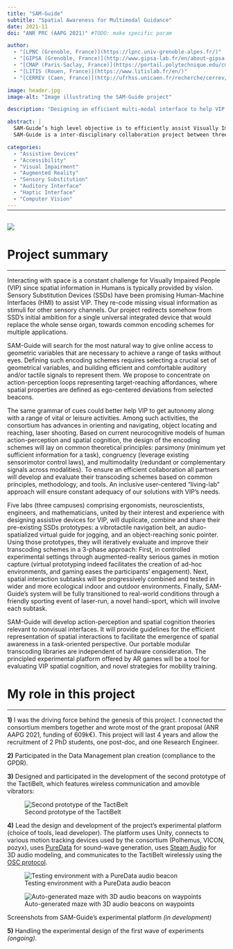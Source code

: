 ```yaml
---
title: "SAM-Guide"
subtitle: "Spatial Awareness for Multimodal Guidance"
date: 2021-11
doi: "ANR PRC (AAPG 2021)" #TODO: make specific param

author:
  - "[LPNC (Grenoble, France)](https://lpnc.univ-grenoble-alpes.fr/)"
  - "[GIPSA (Grenoble, France)](http://www.gipsa-lab.fr/en/about-gipsa-lab.php)"
  - "[CMAP (Paris-Saclay, France)](https://portail.polytechnique.edu/cmap/en)"
  - "[LITIS (Rouen, France)](https://www.litislab.fr/en/)"
  - "[CERREV (Caen, France)](http://ufrhss.unicaen.fr/recherche/cerrev/)"

image: header.jpg
image-alt: "Image illustrating the SAM-Guide project"

description: "Designing an efficient multi-modal interface to help VIP during spatial interactions and sports."

abstract: |
  SAM-Guide’s high level objective is to efficiently assist Visually Impaired People (VIP) in tasks that require interactions with space. It aims to develop a multimodal interface to assist VIP during different types of spatial interactions, from object reaching, large-scale navigation (indoor and outdoor) to outdoor sports activities (e.g. laser-run). It also aims to study and model how to optimally supplement vision with both auditory and tactile feedback, reframing spatial interactions as target-reaching affordances, and symbolizing spatial properties by 3D ego-centered beacons. Candidate encoding schemes will be evaluated through Augmented Reality (AR) serious games relying on motion capture platforms and indoor localisation solutions to track the user’s movements.
  SAM-Guide is a inter-disciplinary collaboration project between three sites: (1) the [LPNC](https://lpnc.univ-grenoble-alpes.fr/) and [GIPSA](http://www.gipsa-lab.fr/en/about-gipsa-lab.php) laboratories from the Grenoble-Alpes University, (2) the [CMAP](https://portail.polytechnique.edu/cmap/en) from Ecole Polytechnique in Paris-Saclay, and the [LITIS](https://www.litislab.fr/en/) and [CERREV](http://ufrhss.unicaen.fr/recherche/cerrev/) from Normandy University.

categories:
  - "Assistive Devices"
  - "Accessibility"
  - "Visual Impairment"
  - "Augmented Reality"
  - "Sensory Substitution"
  - "Auditory Interface"
  - "Haptic Interface"
  - "Computer Vision"
---
```


<hr style="margin-bottom: 30px; margin-top: -12px">

![](header.jpg){fig-alt="Banner illustrating the SAM-Guide project"}

# Project summary
***

<!-- # TODO: summarizes this -->

Interacting with space is a constant challenge for Visually Impaired People (VIP) since spatial information in Humans is typically provided by vision. Sensory Substitution Devices (SSDs) have been promising Human-Machine Interfaces (HMI) to assist VIP. They re-code missing visual information as stimuli for other sensory channels. Our project redirects somehow from SSD’s initial ambition for a single universal integrated device that would replace the whole sense organ, towards common encoding schemes for multiple applications.

SAM-Guide will search for the most natural way to give online access to geometric variables that are necessary to achieve a range of tasks without eyes. Defining such encoding schemes requires selecting a crucial set of geometrical variables, and building efficient and comfortable auditory and/or tactile signals to represent them. We propose to concentrate on action-perception loops representing target-reaching affordances, where spatial properties are defined as ego-centered deviations from selected beacons.

The same grammar of cues could better help VIP to get autonomy along with a range of vital or leisure activities. Among such activities, the consortium has advances in orienting and navigating, object locating and reaching, laser shooting. Based on current neurocognitive models of human action-perception and spatial cognition, the design of the encoding schemes will lay on common theoretical principles: parsimony (minimum yet sufficient information for a task), congruency (leverage existing sensorimotor control laws), and multimodality (redundant or complementary signals across modalities). To ensure an efficient collaboration all partners will develop and evaluate their transcoding schemes based on common principles, methodology, and tools. An inclusive user-centered “living-lab” approach will ensure constant adequacy of our solutions with VIP’s needs.

Five labs (three campuses) comprising ergonomists, neuroscientists, engineers, and mathematicians, united by their interest and experience with designing assistive devices for VIP, will duplicate, combine and share their pre-existing SSDs prototypes: a vibrotactile navigation belt, an audio-spatialized virtual guide for jogging, and an object-reaching sonic pointer. Using those prototypes, they will iteratively evaluate and improve their transcoding schemes in a 3-phase approach: First, in controlled experimental settings through augmented-reality serious games in motion capture (virtual prototyping indeed facilitates the creation of ad-hoc environments, and gaming eases the participants’ engagement). Next, spatial interaction subtasks will be progressively combined and tested in wider and more ecological indoor and outdoor environments. Finally, SAM-Guide’s system will be fully transitioned to real-world conditions through a friendly sporting event of laser-run, a novel handi-sport, which will involve each subtask.

SAM-Guide will develop action-perception and spatial cognition theories relevant to nonvisual interfaces. It will provide guidelines for the efficient representation of spatial interactions to facilitate the emergence of spatial awareness in a task-oriented perspective. Our portable modular transcoding libraries are independent of hardware consideration. The principled experimental platform offered by AR games will be a tool for evaluating VIP spatial cognition, and novel strategies for mobility training.

<!-- # TODO

- This project builds upon the [ACCESSPACE]() and [AdViS]() projects, in addition to the X-Audio project from the CMAP, bringing together each site's prototypes.

-->

<!--# TODO: Our tools > ceinture & Unity -->

# My role in this project
***

**1)** I was the driving force behind the genesis of this project. I connected the consortium members together and wrote most of the grant proposal (ANR AAPG 2021, funding of 609k€). This project will last 4 years and allow the recruitment of 2 PhD students, one post-doc, and one Research Engineer.

**2)** Participated in the Data Management plan creation (compliance to the GPDR).

**3)** Designed and participated in the development of the second prototype of the TactiBelt, which features wireless communication and amovible vibrators:

![Second prototype of the TactiBelt](TactiBelt-v2.jpg "Photography of the second iteration of the TactiBelt"){#fig-tactibelt-v2 fig-alt="Photography of the second iteration of the TactiBelt"}

**4)** Lead the design and development of the project's experimental platform (choice of tools, lead developer). The platform uses Unity, connects to various motion tracking devices used by the consortium (Polhemus, VICON, pozyx), uses [PureData](https://puredata.info/) for sound-wave generation, uses [Steam Audio](https://valvesoftware.github.io/steam-audio/) for 3D audio modeling, and communicates to the TactiBelt wirelessly using the [OSC protocol](https://en.wikipedia.org/wiki/Open_Sound_Control).

:::{#fig-unity layout='[503,-5,492]'}

![Testing environment with a PureData audio beacon](Unity.png){#fig-unity-testenv fig-alt="Screenshot of the testing environment of the experimental platform of SAM-Guide"}

![Auto-generated maze with 3D audio beacons on waypoints](Unity-maze.png){#fig-unity-maze fig-alt="Screenshot of the maze generator of the experimental platform of SAM-Guide"}

Screenshots from SAM-Guide's experimental platform *(in development)*

:::

**5)** Handling the experimental design of the first wave of experiments *(ongoing)*.
